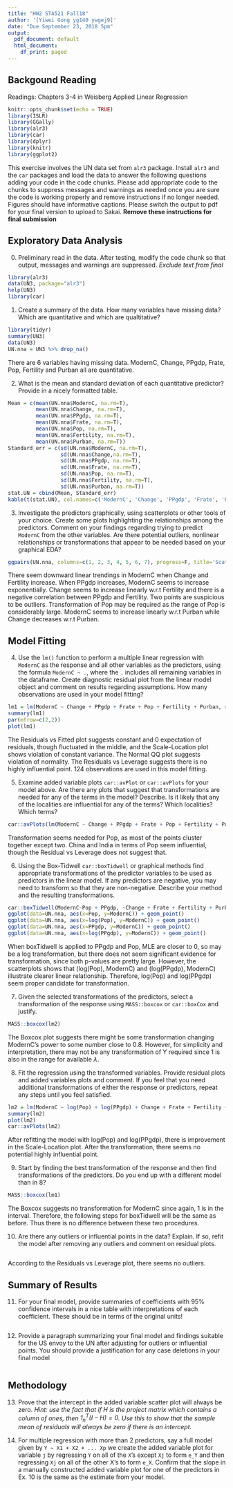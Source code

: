 ```yaml
---
title: "HW2 STA521 Fall18"
author: '[Yiwei Gong yg140 ywgej9]'
date: "Due September 23, 2018 5pm"
output:
  pdf_document: default
  html_document:
    df_print: paged
---
```


## Backgound Reading

Readings: Chapters 3-4 in Weisberg Applied Linear Regression


```r
knitr::opts_chunk$set(echo = TRUE)
library(ISLR)
library(GGally)
library(alr3)
library(car)
library(dplyr)
library(knitr)
library(ggplot2)
```

This exercise involves the UN data set from `alr3` package. Install `alr3` and the `car` packages and load the data to answer the following questions adding your code in the code chunks.  Please add appropriate code to the chunks to suppress messages and warnings as needed once you are sure the code is working properly and remove instructions if no longer needed. Figures should have informative captions. Please switch the output to pdf for your final version to upload to Sakai. **Remove these instructions for final submission**


## Exploratory Data Analysis

0.  Preliminary read in the data.  After testing, modify the code chunk so that output, messages and warnings are suppressed.  *Exclude text from final*

```r
library(alr3)
data(UN3, package="alr3")
help(UN3)
library(car)
```


1. Create a summary of the data.  How many variables have missing data?  Which are quantitative and which are qualtitative?

```r
library(tidyr)
summary(UN3)
data(UN3)
UN.nna = UN3 %>% drop_na()
```
There are 6 variables having missing data. ModernC, Change, PPgdp, Frate, Pop, Fertility and Purban all are quantitative.


2. What is the mean and standard deviation of each quantitative predictor?  Provide in a nicely formatted table.

```r
Mean = c(mean(UN.nna$ModernC, na.rm=T),
         mean(UN.nna$Change, na.rm=T),
         mean(UN.nna$PPgdp, na.rm=T),
         mean(UN.nna$Frate, na.rm=T),
         mean(UN.nna$Pop, na.rm=T),
         mean(UN.nna$Fertility, na.rm=T),
         mean(UN.nna$Purban, na.rm=T))
Standard_err = c(sd(UN.nna$ModernC, na.rm=T),
                 sd(UN.nna$Change,na.rm=T),
                 sd(UN.nna$PPgdp, na.rm=T),
                 sd(UN.nna$Frate, na.rm=T),
                 sd(UN.nna$Pop, na.rm=T),
                 sd(UN.nna$Fertility, na.rm=T),
                 sd(UN.nna$Purban, na.rm=T))
stat.UN = cbind(Mean, Standard_err)
kable(t(stat.UN), col.names=c('ModernC', 'Change', 'PPgdp', 'Frate', 'Pop', 'Fertility', 'Purban'), format='markdown')
```


3. Investigate the predictors graphically, using scatterplots or other tools of your choice. Create some plots
highlighting the relationships among the predictors. Comment
on your findings regarding trying to predict `ModernC` from the other variables.  Are there potential outliers, nonlinear relationships or transformations that appear to be needed based on your graphical EDA?

```r
ggpairs(UN.nna, columns=c(1, 2, 3, 4, 5, 6, 7), progress=F, title='Scatter Plot among Variables')
```

There seem downward linear trendings in ModernC when Change and Fertility increase. When PPgdp increases, ModernC seems to increase exponentially. Change seems to increase linearly w.r.t Fertility and there is a negative correlation between PPgdp and Fertility. Two points are suspicious to be outliers. Transformation of Pop may be required as the range of Pop is considerably large. ModernC seems to increase linearly w.r.t Purban while Change decreases w.r.t Purban.


## Model Fitting

4.  Use the `lm()` function to perform a multiple linear regression with `ModernC` as the response and all other variables as the predictors, using the formula `ModernC ~ .`, where the `.` includes all remaining variables in the dataframe.  Create  diagnostic residual plot from the linear model object and comment on results regarding assumptions.  How many observations are used in your model fitting?

```r
lm1 = lm(ModernC ~ Change + PPgdp + Frate + Pop + Fertility + Purban, data=UN.nna)
summary(lm1)
par(mfrow=c(2,2))
plot(lm1)
```
The Residuals vs Fitted plot suggests constant and 0 expectation of residuals, though fluctuated in the middle, and the Scale-Location plot shows violation of constant variance. The Normal QQ plot suggests violation of normality. The Residuals vs Leverage suggests there is no highly influential point. 124 observations are used in this model fitting.


5. Examine added variable plots `car::avPlot` or `car::avPlots`  for your model above. Are there any plots that suggest that transformations are needed for any of the terms in the model? Describe. Is it likely that any of the localities are influential for any of the terms?  Which localities?  Which terms?  

```r
car::avPlots(lm(ModernC ~ Change + PPgdp + Frate + Pop + Fertility + Purban, data=UN.nna))
```

Transformation seems needed for Pop, as most of the points cluster together except two. China and India in terms of Pop seem influential, though the Residual vs Leverage does not suggest that.

6.  Using the Box-Tidwell  `car::boxTidwell` or graphical methods find appropriate transformations of the predictor variables to be used as predictors in the linear model.  If any predictors are negative, you may need to transform so that they are non-negative.  Describe your method and  the resulting transformations.

```r
car::boxTidwell(ModernC~Pop + PPgdp, ~Change + Frate + Fertility + Purban, data=UN.nna)
ggplot(data=UN.nna, aes(x=Pop, y=ModernC)) + geom_point()
ggplot(data=UN.nna, aes(x=log(Pop), y=ModernC)) + geom_point()
ggplot(data=UN.nna, aes(x=PPgdp, y=ModernC)) + geom_point()
ggplot(data=UN.nna, aes(x=log(PPgdp), y=ModernC)) + geom_point()
```
When boxTidwell is applied to PPgdp and Pop, MLE are closer to 0, so may be a log transformation, but there does not seem significant evidence for transformation, since both p-values are pretty large. However, the scatterplots shows that (log(Pop), ModernC) and (log(PPgdp), ModernC) illustrate clearer linear relationship. Therefore, log(Pop) and log(PPgdp) seem proper candidate for transformation.



7. Given the selected transformations of the predictors, select a transformation of the response using `MASS::boxcox` or `car::boxCox` and justify.


```r
MASS::boxcox(lm2)
```

The Boxcox plot suggests there might be some transformation changing ModernC's power to some number close to 0.8. However, for simplicity and interpretation, there may not be any transformation of Y required since 1 is also in the range for available $\lambda$.


8.  Fit the regression using the transformed variables.  Provide residual plots and added variables plots and comment.  If you feel that you need additional transformations of either the response or predictors, repeat any steps until you feel satisfied.
```r
lm2 = lm(ModernC ~ log(Pop) + log(PPgdp) + Change + Frate + Fertility + Purban, data=UN.nna)
summary(lm2)
plot(lm2)
car::avPlots(lm2)
```

After refitting the model with log(Pop) and log(PPgdp), there is improvement in the Scale-Location plot. After the transformation, there seems no potential highly influential point.

9. Start by finding the best transformation of the response and then find transformations of the predictors.  Do you end up with a different model than in 8?


```r
MASS::boxcox(lm1)
```

The Boxcox suggests no transformation for ModernC since again, 1 is in the interval. Therefore, the following steps for boxTidwell will be the same as before. Thus there is no difference between these two procedures.

10.  Are there any outliers or influential points in the data?  Explain.  If so, refit the model after removing any outliers and comment on residual plots.


```r

```

According to the Residuals vs Leverage plot, there seems no outliers.

## Summary of Results

11. For your final model, provide summaries of coefficients with 95% confidence intervals in a nice table with interpretations of each coefficient.  These should be in terms of the original units! 


```r

```


12. Provide a paragraph summarizing your final model  and findings suitable for the US envoy to the UN after adjusting for outliers or influential points.   You should provide a justification for any case deletions in your final model


```r

```


## Methodology

    
13. Prove that the intercept in the added variable scatter plot will always be zero.  _Hint:  use the fact that if $H$ is the project matrix which contains a column of ones, then $1_n^T (I - H) = 0$.  Use this to show that the sample mean of residuals will always be zero if there is an intercept._


14. For multiple regression with more than 2 predictors, say a full model given by `Y ~ X1 + X2 + ... Xp`   we create the added variable plot for variable `j` by regressing `Y` on all of the `X`'s except `Xj` to form `e_Y` and then regressing `Xj` on all of the other X's to form `e_X`.  Confirm that the slope in a manually constructed added variable plot for one of the predictors  in Ex. 10 is the same as the estimate from your model. 

